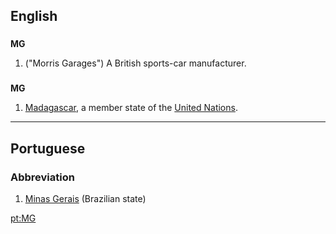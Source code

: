 {{see|mg|Mg}}
==English==

==={{initialism}}===
{{wikipedia|MG (car)}}
'''MG'''

# ("Morris Garages") A British sports-car manufacturer.

==={{abbreviation}}===
'''MG'''
#[[Madagascar]], a member state of the [[United Nations]].


----

==Portuguese==
===Abbreviation===
#[[Minas Gerais]] (Brazilian state)

[[pt:MG]]